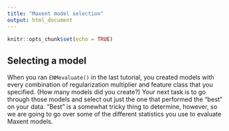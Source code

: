 ```yaml
---
title: "Maxent model selection"
output: html_document
---
```


```r
knitr::opts_chunk$set(echo = TRUE)
```

## Selecting a model

When you ran `ENMevaluate()` in the last tutorial, you created models with every combination of regularization multiplier and feature class that you specified. (How many models did you create?) Your next task is to go through those models and select out just the one that performed the "best" on your data. "Best" is a somewhat tricky thing to determine, however, so we are going to go over some of the different statistics you use to evaluate Maxent models.



